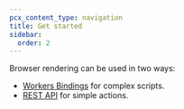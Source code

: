```yaml
---
pcx_content_type: navigation
title: Get started
sidebar:
  order: 2
---
```


Browser rendering can be used in two ways:

- [Workers Bindings](/browser-rendering/workers-bindings/) for complex scripts.
- [REST API](/browser-rendering/rest-api/) for simple actions.
